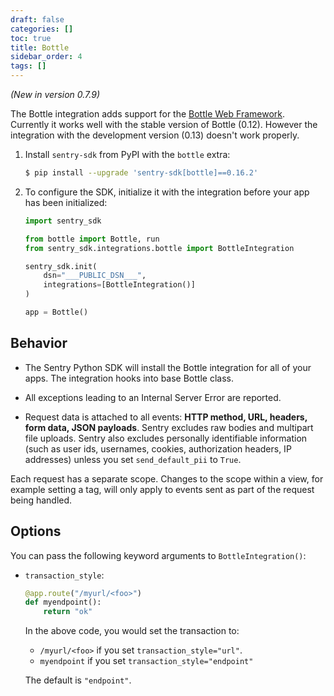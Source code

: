 ```yaml
---
draft: false
categories: []
toc: true
title: Bottle
sidebar_order: 4
tags: []
---
```

*(New in version 0.7.9)*


<!-- WIZARD -->
The Bottle integration adds support for the [Bottle Web Framework](https://bottlepy.org/).
Currently it works well with the stable version of Bottle (0.12).
However the integration with the development version (0.13) doesn't work properly.

1. Install `sentry-sdk` from PyPI with the `bottle` extra:

    ```bash
    $ pip install --upgrade 'sentry-sdk[bottle]==0.16.2'
    ```

2.  To configure the SDK, initialize it with the integration before your app has been initialized:

    ```python
    import sentry_sdk

    from bottle import Bottle, run
    from sentry_sdk.integrations.bottle import BottleIntegration

    sentry_sdk.init(
        dsn="___PUBLIC_DSN___",
        integrations=[BottleIntegration()]
    )

    app = Bottle()
    ```

<!-- TODO-ADD-VERIFICATION-EXAMPLE -->


## Behavior

* The Sentry Python SDK will install the Bottle integration for all of your apps. The integration hooks into base Bottle class.

* All exceptions leading to an Internal Server Error are reported.

* Request data is attached to all events: **HTTP method, URL, headers, form data, JSON payloads**. Sentry excludes raw bodies and multipart file uploads. Sentry also excludes personally identifiable information (such as user ids, usernames, cookies, authorization headers, IP addresses) unless you set ``send_default_pii`` to ``True``.

Each request has a separate scope. Changes to the scope within a view, for example setting a tag, will only apply to events sent as part of the request being handled.


## Options

You can pass the following keyword arguments to `BottleIntegration()`:

* `transaction_style`:

  ```python
  @app.route("/myurl/<foo>")
  def myendpoint():
      return "ok"
  ```

  In the above code, you would set the transaction to:

  * `/myurl/<foo>` if you set `transaction_style="url"`.
  * `myendpoint` if you set `transaction_style="endpoint"`

  The default is `"endpoint"`.
